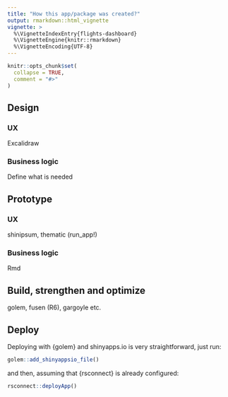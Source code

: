 ```yaml
---
title: "How this app/package was created?"
output: rmarkdown::html_vignette
vignette: >
  %\VignetteIndexEntry{flights-dashboard}
  %\VignetteEngine{knitr::rmarkdown}
  %\VignetteEncoding{UTF-8}
---
```


```r
knitr::opts_chunk$set(
  collapse = TRUE,
  comment = "#>"
)
```

## Design

### UX

Excalidraw

### Business logic

Define what is needed

## Prototype

### UX

shinipsum, thematic (run_app!)

### Business logic

Rmd

## Build, strengthen and optimize

golem, fusen (R6), gargoyle etc.

## Deploy

Deploying with {golem} and shinyapps.io is very straightforward, just run:

```r
golem::add_shinyappsio_file()
```

and then, assuming that {rsconnect} is already configured: 

```r
rsconnect::deployApp()
```
